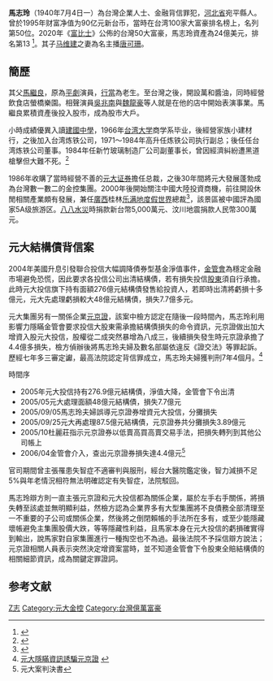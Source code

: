 {{Infobox_Person
| name = 馬志玲
|image=
|box_width=
|occupation= 商人
| period = 20世纪 
|birth_name=
| other_names =
| Sex = 男
|birth_date= {{birth date and age|1940|7|4}}
|birth_place={{ROC|河北省}}宛平縣
|death_date=
|death_place=
| nationality = {{ROC}}
| residence =
| party =
| religion =
| spouse = 杜丽庄
| relatives =子马维建、马维辰
|education=
*[[建國中學|建國中學]]補校
*[[台湾大学|台湾大学]]商学系
*[[政治大學|政治大學]]企業家班
| past =
*建材行长
*台湾炼铁公司職員
*台湾炼铁公司課長
*台湾炼铁公司执行副总、董事
*新竹玻璃制造厂公司副董事长
*[[元大证券|元大证券]]总裁
*桂林乐满地度假世界總裁
*[[元大金融控股公司|元大金融控股公司]]总裁
}}
'''馬志玲'''（1940年7月4日一）為台灣企業人士、金融背信罪犯，[[河北省|河北省]]宛平縣人。曾於1995年财富净值为90亿元新台币，當時在台湾100家大富豪排名榜上，名列第50位。2020年《[[富比士|富比士]]》公佈的台灣50大富豪，馬志玲資產為24億美元，排名第13 <ref>{{Cite web |url = https://tw.appledaily.com/property/20200116/TAF73IDOVLE2RFT2WIHFEIQQUI/| title =【台50大富豪1】富比士最新調查出爐　頂新魏家兄弟成首富、郭董落居第四| publisher = 蘋果即時 |accessdate = 2020-02-17}}</ref>。其子[[马维建|马维建]]之妻為名主播[[唐可珊|唐可珊]]。

==簡歷==
其父[[馬繼良|馬繼良]]，原為[[平劇|平劇]]演員，[[行當|行當]]為老生。至台灣之後，開設萬和醬油，同時經營飲食店螢橋樂園。相聲演員[[吳兆南|吳兆南]]與[[魏龍豪|魏龍豪]]等人就是在他的店中開始表演事業。馬繼良累積資產後投入股市，成為股市大戶。

小時成績優異入讀[[建國中學|建國中學]]，1966年[[台湾大学|台湾大学]]商学系毕业，後經營家族小建材行，之後加入台湾炼铁公司，1971～1984年高升任炼铁公司执行副总；後任任台湾炼铁公司董事。1984年任新竹玻璃制造厂公司副董事长，曾因經濟糾紛遭黑道槍擊但大難不死。<ref>{{Cite web |url=http://mag.chinatimes.com/mag-cnt.aspx?artid=25176 |title=馬志玲人生路-中時報 |access-date=2014-07-12 |archive-url=https://web.archive.org/web/20140714130554/http://mag.chinatimes.com/mag-cnt.aspx?artid=25176 |archive-date=2014-07-14 |dead-url=yes }}</ref>

1986年收購了當時經營不善的[[元大证券|元大证券]]擔任总裁，之後30年間將元大發展蓬勃成為台灣數一數二的金控集團。2000年後開始關注中國大陸投資商機，前往開設休閒相關產業頗有發展，兼任[[廣西|廣西]]桂林[[乐满地度假世界|乐满地度假世界]]總裁<ref>{{Cite web |url=http://www.ssits.com.cn/attractions/gx/gl/412.html |title=乐满地度假世界總投資30億人民幣 |access-date=2014-07-12 |archive-url=https://web.archive.org/web/20140714224655/http://www.ssits.com.cn/attractions/gx/gl/412.html |archive-date=2014-07-14 |dead-url=yes }}</ref>，該景區被中國評為國家5A级旅游区。[[八八水災各方反應|八八水災]]時捐款新台幣5,000萬元、汶川地震捐款人民幣300萬元。

==元大結構債背信案==
2004年美國升息引發聯合投信大幅調降債券型基金淨值事件，[[金管會|金管會]]為穩定金融市場避免恐慌，因此要求各投信公司出清結構債，若有損失投信[[股東|股東]]須自行承擔。此時元大投信旗下持有面額276億元結構債發售給投資人，若即時出清將虧損十多億元，元大先處理虧損較大48億元結構債，損失7.7億多元。

元大集團另有一關係企業[[京華證券|元京證]]，該案中檢方認定在隨後一段時間內，馬志玲利用影響力隱瞞金管會要求投信大股東需承擔結構債損失的命令資訊，元京證做出加大增資入股元大投信，股權從二成突然暴增為八成三，後續損失發生時元京證承擔了4.4億多損失，檢方偵辦後將馬志玲夫婦及數名部屬依違反《證交法》等罪起訴。歷經七年多三審定讞，最高法院認定背信罪成立，馬志玲夫婦獲判刑7年4個月。<ref>[http://udn.com/NEWS/SOCIETY/SOC4/8775194.shtml 元大隱瞞資訊誘騙元京證] {{webarchive|url=https://web.archive.org/web/20140715004828/http://udn.com/NEWS/SOCIETY/SOC4/8775194.shtml |date=2014-07-15 }}</ref>

時間序
*2005年元大投信持有276.9億元結構債，淨值大降，金管會下令出清
*2005/05元大處理面額48億元結構債，損失7.7億元
*2005/09/05馬志玲夫婦誤導元京證券增資元大投信，分攤損失
*2005/09/25元大再處理87.5億元結構債，元京證券共分攤損失3.89億元
*2005/10杜麗莊指示元京證券以低賣高買高賣交易手法，把損失轉列到其他公司帳上
*2006/04金管會介入，查出元京證券損失達4.4億元<ref>元大案判決書</ref>

官司期間曾主張罹患失智症不適審判與服刑，經台大醫院鑑定後，智力減損不足5%與年老情況相符無法明確認定有失智症，法院駁回。

馬志玲辯方則一直主張元京證和元大投信都為關係企業，屬於左手右手關係，將損失轉至該處並無明顯利益，然檢方認為企業界多有大型集團將不良債務全部清理至一不重要的子公司或關係企業，然後將之倒閉賴帳的手法所在多有，或至少能隱藏壞帳避免主集團股價大跌，等等隱藏性利益，且馬家本身在元大投信的虧損確實得到輸出，說馬家對自家集團進行一種掏空也不為過。最後法院不予採信辯方說法；元京證相關人員表示突然決定增資案當時，並不知道金管會下令股東全賠結構債的相關細節資訊，成為關鍵定罪證詞。

==参考文献==
{{reflist}}

[[Category:馬姓|Z志]]
[[Category:元大金控|Category:元大金控]]
[[Category:台灣億萬富豪|Category:台灣億萬富豪]]